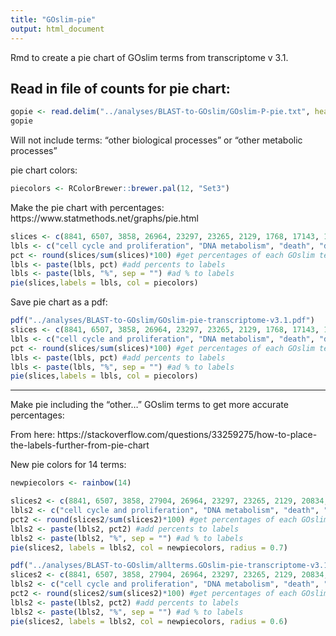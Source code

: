 ```yaml
---
title: "GOslim-pie"
output: html_document
---
```

Rmd to create a pie chart of GOslim terms from transcriptome v 3.1. 

## Read in file of counts for pie chart:
```r
gopie <- read.delim("../analyses/BLAST-to-GOslim/GOslim-P-pie.txt", header = FALSE)
gopie
```

Will not include terms: "other biological processes" or "other metabolic processes" 

pie chart colors:
```r
piecolors <- RColorBrewer::brewer.pal(12, "Set3")
```

Make the pie chart with percentages:
https://www.statmethods.net/graphs/pie.html 
```r
slices <- c(8841, 6507, 3858, 26964, 23297, 23265, 2129, 1768, 17143, 15006, 10910, 10319) #create vector of counts of GOslims based on the file read in above; don't use numbers associated with "other biological processes" or "other metabolic processes"
lbls <- c("cell cycle and proliferation", "DNA metabolism", "death", "developmental processes", "RNA metabolism", "cell organization and biogenesis", "cell-cell signaling", "cell adhesion", "protein metabolism", "transport", "stress response", "signal transduction") #create vector of GOslim terms in the same order as the number of counts; don't include "other biological processes" or "other metabolic processes"
pct <- round(slices/sum(slices)*100) #get percentages of each GOslim term
lbls <- paste(lbls, pct) #add percents to labels
lbls <- paste(lbls, "%", sep = "") #ad % to labels
pie(slices,labels = lbls, col = piecolors)
```

Save pie chart as a pdf:
```r
pdf("../analyses/BLAST-to-GOslim/GOslim-pie-transcriptome-v3.1.pdf")
slices <- c(8841, 6507, 3858, 26964, 23297, 23265, 2129, 1768, 17143, 15006, 10910, 10319) #create vector of counts of GOslims based on the file read in above; don't use numbers associated with "other biological processes" or "other metabolic processes"
lbls <- c("cell cycle and proliferation", "DNA metabolism", "death", "developmental processes", "RNA metabolism", "cell organization and biogenesis", "cell-cell signaling", "cell adhesion", "protein metabolism", "transport", "stress response", "signal transduction") #create vector of GOslim terms in the same order as the number of counts; don't include "other biological processes" or "other metabolic processes"
pct <- round(slices/sum(slices)*100) #get percentages of each GOslim term
lbls <- paste(lbls, pct) #add percents to labels
lbls <- paste(lbls, "%", sep = "") #ad % to labels
pie(slices,labels = lbls, col = piecolors)
```

----

Make pie including the "other..." GOslim terms to get more accurate percentages:

From here: https://stackoverflow.com/questions/33259275/how-to-place-the-labels-further-from-pie-chart


New pie colors for 14 terms:
```r
newpiecolors <- rainbow(14)
```

```r
slices2 <- c(8841, 6507, 3858, 27904, 26964, 23297, 23265, 2129, 20834, 1768, 17143, 15006, 10910, 10319) #create vector of counts of GOslims based on the file read in above
lbls2 <- c("cell cycle and proliferation", "DNA metabolism", "death", "other biological processes", "developmental processes", "RNA metabolism", "cell organization and biogenesis", "cell-cell signaling", "other metabolic processes", "cell adhesion", "protein metabolism", "transport", "stress response", "signal transduction") #create vector of GOslim terms in the same order as the number of counts
pct2 <- round(slices2/sum(slices2)*100) #get percentages of each GOslim term
lbls2 <- paste(lbls2, pct2) #add percents to labels
lbls2 <- paste(lbls2, "%", sep = "") #ad % to labels
pie(slices2, labels = lbls2, col = newpiecolors, radius = 0.7)
```

```r
pdf("../analyses/BLAST-to-GOslim/allterms.GOslim-pie-transcriptome-v3.1.pdf", paper = "USr")
slices2 <- c(8841, 6507, 3858, 27904, 26964, 23297, 23265, 2129, 20834, 1768, 17143, 15006, 10910, 10319) #create vector of counts of GOslims based on the file read in above
lbls2 <- c("cell cycle and proliferation", "DNA metabolism", "death", "other biological processes", "developmental processes", "RNA metabolism", "cell organization and biogenesis", "cell-cell signaling", "other metabolic processes", "cell adhesion", "protein metabolism", "transport", "stress response", "signal transduction") #create vector of GOslim terms in the same order as the number of counts
pct2 <- round(slices2/sum(slices2)*100) #get percentages of each GOslim term
lbls2 <- paste(lbls2, pct2) #add percents to labels
lbls2 <- paste(lbls2, "%", sep = "") #ad % to labels
pie(slices2, labels = lbls2, col = newpiecolors, radius = 0.6)
```










